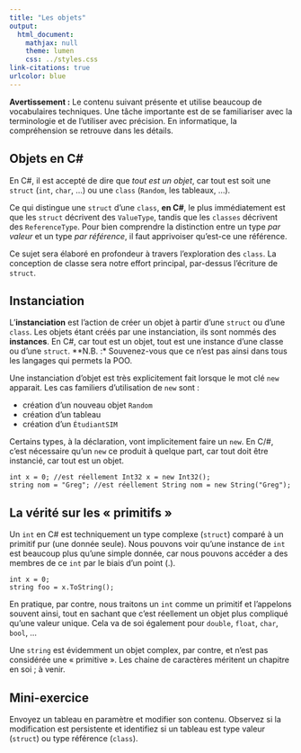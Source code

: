 ```yaml
---
title: "Les objets"
output:
  html_document:
    mathjax: null
    theme: lumen
    css: ../styles.css
link-citations: true
urlcolor: blue
---
```

**Avertissement :** Le contenu suivant présente et utilise beaucoup de vocabulaires techniques. Une tâche importante est de se familiariser avec la terminologie et de l'utiliser avec précision. En informatique, la compréhension se retrouve dans les détails.

## Objets en C\#
En C\#, il est accepté de dire que _tout est un objet_, car tout est soit une `struct` (`int`, `char`, ...) ou une `class` (`Random`, les tableaux, ...).

Ce qui distingue une `struct` d'une `class`, **en C#**,  le plus immédiatement est que les `struct` décrivent des `ValueType`, tandis que les `classes` décrivent des `ReferenceType`. Pour bien comprendre la distinction entre un type _par valeur_ et un type _par référence_, il faut apprivoiser qu'est-ce une référence.

Ce sujet sera élaboré en profondeur à travers l'exploration des `class`. La conception de classe sera notre effort principal, par-dessus l'écriture de `struct`.

## Instanciation
L'**instanciation** est l'action de créer un objet à partir d'une `struct` ou d'une `class`. Les objets étant créés par une instanciation, ils sont nommés des **instances**. En C\#, car tout est un objet, tout est une instance d'une classe ou d'une `struct`. 
**N.B. :* Souvenez-vous que ce n'est pas ainsi dans tous les langages qui permets la POO.

Une instanciation d'objet est très explicitement fait lorsque le mot clé `new` apparait.
Les cas familiers d'utilisation de `new` sont :

* création d'un nouveau objet `Random`
* création d'un tableau
* création d'un `ÉtudiantSIM`

Certains types, à la déclaration, vont implicitement faire un `new`. En C/#, c'est nécessaire qu'un `new` ce produit à quelque part, car tout doit être instancié, car tout est un objet.

```
int x = 0; //est réellement Int32 x = new Int32();
string nom = "Greg"; //est réellement String nom = new String("Greg");
```

## La vérité sur les « primitifs »
Un `int` en C\# est techniquement un type complexe (`struct`) comparé à un primitif pur (une donnée seule). Nous pouvons voir qu'une instance de `int` est beaucoup plus qu'une simple donnée, car nous pouvons accéder a des membres de ce `int` par le biais d'un point (.). 

```
int x = 0;
string foo = x.ToString();
```

En pratique, par contre, nous traitons un `int` comme un primitif et l'appelons souvent ainsi, tout en sachant que c'est réellement un objet plus compliqué qu'une valeur unique. Cela va de soi également pour `double`, `float`, `char`, `bool`, ...

Une `string` est évidemment un objet complex, par contre, et n'est pas considérée une « primitive ». Les chaine de caractères méritent un chapitre en soi ; à venir.

## Mini-exercice
Envoyez un tableau en paramètre et modifier son contenu. Observez si la modification est persistente et identifiez si un tableau est type valeur (`struct`) ou type référence (`class`).
